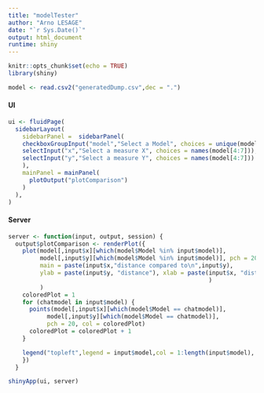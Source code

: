 ---
title: "modelTester"
author: "Arno LESAGE"
date: "`r Sys.Date()`"
output: html_document
runtime: shiny
---

```{r setup, include=FALSE}
knitr::opts_chunk$set(echo = TRUE)
library(shiny)
```

```{r echo=FALSE}
model <- read.csv2("generatedDump.csv",dec = ".")
```

#### UI

```{r echo=FALSE}

ui <- fluidPage(
  sidebarLayout(
    sidebarPanel =  sidebarPanel(
    checkboxGroupInput("model","Select a Model", choices = unique(model$Model), selected = unique(model$Model)),
    selectInput("x","Select a measure X", choices = names(model[4:7])),
    selectInput("y","Select a measure Y", choices = names(model[4:7]))
    ),
    mainPanel = mainPanel(
      plotOutput("plotComparison")
    )
  ),
)
```

#### Server

```{r echo=FALSE}
server <- function(input, output, session) {
  output$plotComparison <- renderPlot({
    plot(model[,input$x][which(model$Model %in% input$model)],
         model[,input$y][which(model$Model %in% input$model)], pch = 20, 
         main = paste(input$x,"distance compared to\n",input$y),
         ylab = paste(input$y, "distance"), xlab = paste(input$x, "distance"
                                                         )
         )
    coloredPlot = 1
    for (chatmodel in input$model) {
      points(model[,input$x][which(model$Model == chatmodel)],
           model[,input$y][which(model$Model == chatmodel)], 
           pch = 20, col = coloredPlot)
      coloredPlot = coloredPlot + 1
    }

    legend("topleft",legend = input$model,col = 1:length(input$model), pch = 20)
    })
  }

shinyApp(ui, server)
```
